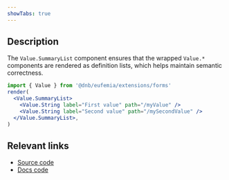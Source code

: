 ```yaml
---
showTabs: true
---
```


## Description

The `Value.SummaryList` component ensures that the wrapped `Value.*` components are rendered as definition lists, which helps maintain semantic correctness.

```jsx
import { Value } from '@dnb/eufemia/extensions/forms'
render(
  <Value.SummaryList>
    <Value.String label="First value" path="/myValue" />
    <Value.String label="Second value" path="/mySecondValue" />
  </Value.SummaryList>,
)
```

## Relevant links

- [Source code](https://github.com/dnbexperience/eufemia/tree/main/packages/dnb-eufemia/src/extensions/forms/Value/SummaryList)
- [Docs code](https://github.com/dnbexperience/eufemia/tree/main/packages/dnb-design-system-portal/src/docs/uilib/extensions/forms/Value/SummaryList)

